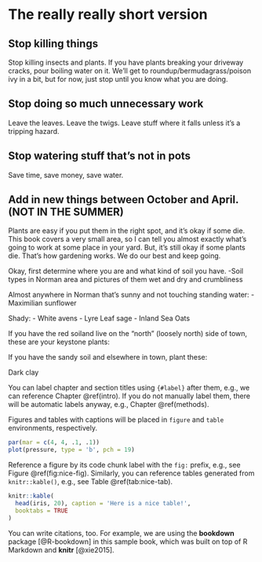 # The really really short version {#intro}

## Stop killing things
Stop killing insects and plants.  If you have plants breaking your driveway cracks, pour boiling water on it.  We'll get to roundup/bermudagrass/poison ivy in a bit, but for now, just stop until you know what you are doing.

## Stop doing so much unnecessary work
Leave the leaves.  Leave the twigs.  Leave stuff where it falls unless it's a tripping hazard.

## Stop watering stuff that's not in pots
Save time, save money, save water.

## Add in new things between October and April.  (NOT IN THE SUMMER)
Plants are easy if you put them in the right spot, and it's okay if some die. This book covers a very small area, so I can tell you almost exactly what's going to work at some place in your yard.  But, it's still okay if some plants die.  That's how gardening works.  We do our best and keep going.

Okay, first determine where you are and what kind of soil you have.
-Soil types in Norman area and pictures of them wet and dry and crumbliness


Almost anywhere in Norman that's sunny and not touching standing water:
- Maximilian sunflower\index{sunflower!Maximilian}

Shady\index{shade}:
- White avens
- Lyre Leaf sage
- Inland Sea Oats

If you have the red soil\index{soil!red clay}and live on the "north" (loosely north) side of town, these are your keystone plants:

If you have the sandy soil\index{soil!sandy} and elsewhere in town, plant these:

Dark clay\index{soil!black gumbo}




You can label chapter and section titles using `{#label}` after them, e.g., we can reference Chapter \@ref(intro). If you do not manually label them, there will be automatic labels anyway, e.g., Chapter \@ref(methods).

Figures and tables with captions will be placed in `figure` and `table` environments, respectively.

```r
par(mar = c(4, 4, .1, .1))
plot(pressure, type = 'b', pch = 19)
```

Reference a figure by its code chunk label with the `fig:` prefix, e.g., see Figure \@ref(fig:nice-fig). Similarly, you can reference tables generated from `knitr::kable()`, e.g., see Table \@ref(tab:nice-tab).

```r
knitr::kable(
  head(iris, 20), caption = 'Here is a nice table!',
  booktabs = TRUE
)
```

You can write citations, too. For example, we are using the **bookdown** package [@R-bookdown] in this sample book, which was built on top of R Markdown and **knitr** [@xie2015].
